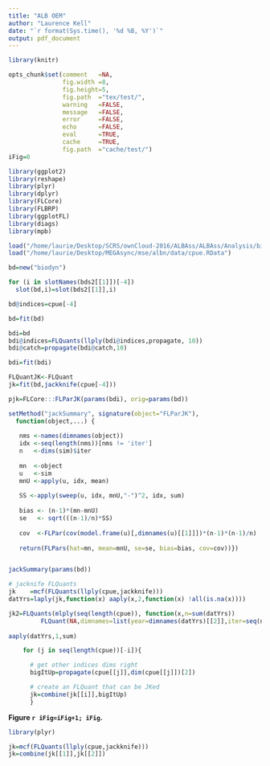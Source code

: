 ```yaml
---
title: "ALB OEM"
author: "Laurence Kell"
date: "`r format(Sys.time(), '%d %B, %Y')`"
output: pdf_document
---
```


```r
library(knitr)

opts_chunk$set(comment   =NA, 
               fig.width =8, 
               fig.height=5,
               fig.path  ="tex/test/",
               warning   =FALSE, 
               message   =FALSE, 
               error     =FALSE, 
               echo      =FALSE, 
               eval      =TRUE,
               cache     =TRUE,
               fig.path  ="cache/test/")
iFig=0
```

```r
library(ggplot2)
library(reshape)
library(plyr)
library(dplyr)
library(FLCore)
library(FLBRP)
library(ggplotFL)
library(diags)
library(mpb)

load("/home/laurie/Desktop/SCRS/ownCloud-2016/ALBAss/ALBAss/Analysis/biodyn/albn2016/data/TFGO.RData")
load("/home/laurie/Desktop/MEGAsync/mse/albn/data/cpue.RData")

bd=new("biodyn")

for (i in slotNames(bds2[[1]])[-4])
  slot(bd,i)=slot(bds2[[1]],i)

bd@indices=cpue[-4]

bd=fit(bd)

bdi=bd
bdi@indices=FLQuants(llply(bdi@indices,propagate, 10))
bdi@catch=propagate(bdi@catch,10)

bdi=fit(bdi)

FLQuantJK<-FLQuant
jk=fit(bd,jackknife(cpue[-4]))

pjk=FLCore:::FLParJK(params(bdi), orig=params(bd))

setMethod("jackSummary", signature(object="FLParJK"),
  function(object,...) {
            
   nms <-names(dimnames(object))
   idx <-seq(length(nms))[nms != 'iter']
   n   <-dims(sim)$iter 
            
   mn  <-object
   u   <-sim
   mnU <-apply(u, idx, mean)   
            
   SS <-apply(sweep(u, idx, mnU,"-")^2, idx, sum)
            
   bias <- (n-1)*(mn-mnU)
   se   <- sqrt(((n-1)/n)*SS)
   
   cov  <-FLPar(cov(model.frame(u)[,dimnames(u)[[1]]])*(n-1)*(n-1)/n)
   
   return(FLPars(hat=mn, mean=mnU, se=se, bias=bias, cov=cov))})


jackSummary(params(bd))

# jacknife FLQuants
jk    =mcf(FLQuants(llply(cpue,jackknife)))
datYrs=laply(jk,function(x) aaply(x,2,function(x) !all(is.na(x))))

jk2=FLQuants(mlply(seq(length(cpue)), function(x,n=sum(datYrs)) 
         FLQuant(NA,dimnames=list(year=dimnames(datYrs)[[2]],iter=seq(n)))))
  
aaply(datYrs,1,sum)

    for (j in seq(length(cpue))[-i]){

      # get other indices dims right
      bigItUp=propagate(cpue[[j]],dim(cpue[[j]])[2])

      # create an FLQuant that can be JKed
      jk=combine(jk[[i]],bigItUp)
      }
```

**Figure `r iFig=iFig+1; iFig`.** 

```r
library(plyr)

jk=mcf(FLQuants(llply(cpue,jackknife)))
jk=combine(jk[[1]],jk[[2]])

```

